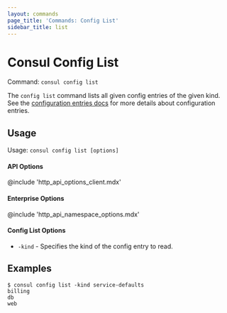```yaml
---
layout: commands
page_title: 'Commands: Config List'
sidebar_title: list
---
```


# Consul Config List

Command: `consul config list`

The `config list` command lists all given config entries of the given kind.
See the [configuration entries docs](/docs/agent/config-entries) for more
details about configuration entries.

## Usage

Usage: `consul config list [options]`

#### API Options

@include 'http_api_options_client.mdx'

#### Enterprise Options

@include 'http_api_namespace_options.mdx'

#### Config List Options

- `-kind` - Specifies the kind of the config entry to read.

## Examples

    $ consul config list -kind service-defaults
    billing
    db
    web
